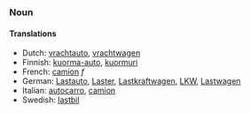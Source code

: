 ===Noun===

====Translations====
*Dutch: [[vrachtauto]], [[vrachtwagen]]
*Finnish: [[kuorma-auto]], [[kuormuri]]
*French: [[camion]] ''f''
*German: [[Lastauto]], [[Laster]], [[Lastkraftwagen]], [[LKW]], [[Lastwagen]]
*Italian: [[autocarro]], [[camion]]
*Swedish: [[lastbil]]